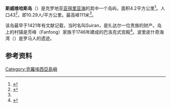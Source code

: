 '''斯威维哈斯岛'''（{{lang-hr|Zverinac}}）是克罗地亚[[亚得里亚海|亚得里亚海]]{{le|扎达尔群岛|Zadar Archipelago}}的其中一个岛屿，面积4.2平方公里<ref name="Duplancic-Cala-Ujevic">{{cite journal |url=https://hrcak.srce.hr/9636 |title=Coastline lengths and areas of islands in the Croatian part of the Adriatic Sea determined from the topographic maps at the scale of 1 : 25 000 |journal=Geoadria |location=Zadar |volume=9 |issue=1 |pages=5–32 |date=June 2004 |last1=Duplančić Leder |first1=Tea |last2=Ujević |first2=Tin |last3=Čala |first3=Mendi |doi=10.15291/geoadria.127 |format=PDF |accessdate=2019-12-26 |archive-date=2020-03-10 |archive-url=https://web.archive.org/web/20200310074754/https://hrcak.srce.hr/9636 |dead-url=no }}</ref>。人口43<ref name="#1">{{Croatia Yearbook 2017|page=45}}</ref>，即10.29人/平方公里。最高峰111米<ref name="#1"/>。

该岛最早于1421年有文献记载，当时名叫Suiran，是扎达尔一位贵族的财产。岛上的村镇是芳峰（Fanfong）家族于1746年建成的巴洛克式宫殿<ref>{{cite web |title=U - Ž |url=http://www.culturenet.hr/v1/english/panorama.asp?id=88 |website=culturenet.hr |accessdate=2020-07-05 |archiveurl=https://web.archive.org/web/20070312000904/http://www.culturenet.hr/v1/english/panorama.asp?id=88 |archivedate=2007-03-12 |deadurl=yes}}</ref>。波里皮什奇海湾（{{lang|hr|Poripišće uvala}}）是罗马人的遗迹。

== 参考资料 ==
{{reflist}}

{{克罗地亚有人居住岛屿}}

{{coord|44|9|50|N|14|55|0|E|type:isle|display=title}}

[[Category:克羅埃西亞島嶼|Category:克羅埃西亞島嶼]]
